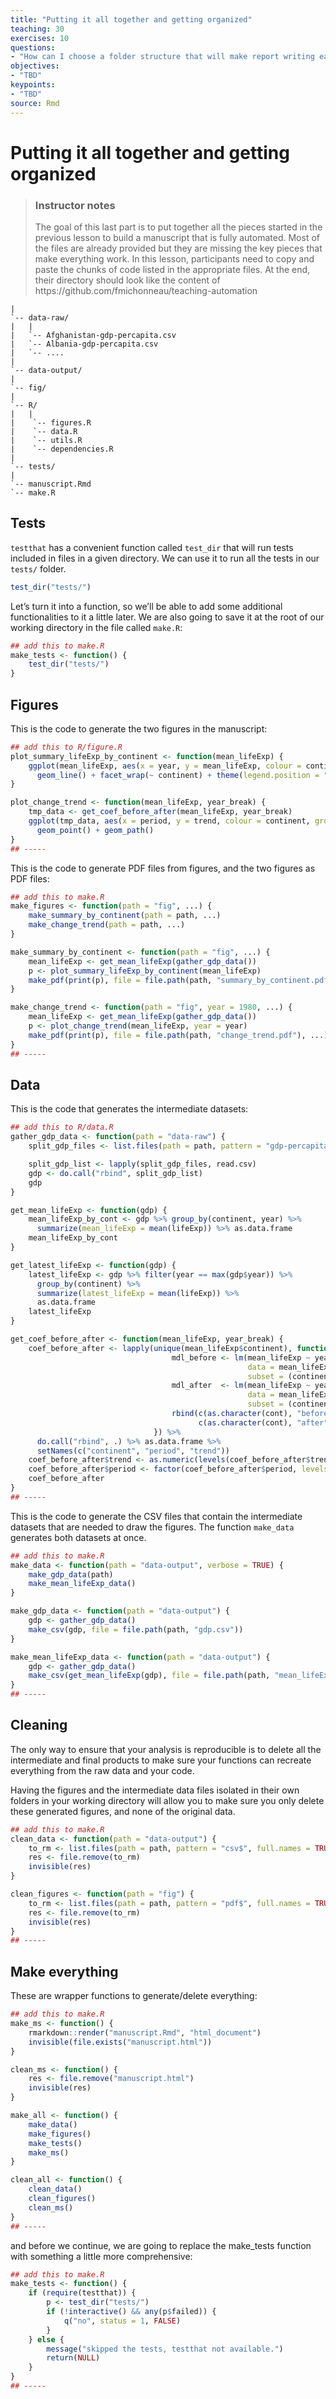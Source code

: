 ```yaml
---
title: "Putting it all together and getting organized"
teaching: 30
exercises: 10
questions:
- "How can I choose a folder structure that will make report writing easier?"
objectives:
- "TBD"
keypoints:
- "TBD"
source: Rmd
---
```


# Putting it all together and getting organized

> ### Instructor notes
>
> The goal of this last part is to put together all the pieces started in the
>previous lesson to build a manuscript that is fully automated. Most of the
>files are already provided but they are missing the key pieces that make
>everything work. In this lesson, participants need to copy and paste the chunks
>of code listed in the appropriate files. At the end, their directory should
>look like the content of https://github.com/fmichonneau/teaching-automation


```
|
`-- data-raw/
|   |
|   `-- Afghanistan-gdp-percapita.csv
|   `-- Albania-gdp-percapita.csv
|   `-- ....
|
`-- data-output/
|
`-- fig/
|
`-- R/
|   |
|    `-- figures.R
|	 `-- data.R
|	 `-- utils.R
|	 `-- dependencies.R
|
`-- tests/
|
`-- manuscript.Rmd
`-- make.R
```

## Tests

`testthat` has a convenient function called `test_dir` that will run tests
included in files in a given directory. We can use it to run all the tests in
our `tests/` folder.

```r
test_dir("tests/")
```

Let's turn it into a function, so we'll be able to add some additional
functionalities to it a little later. We are also going to save it at the root
of our working directory in the file called `make.R`:

```r
## add this to make.R
make_tests <- function() {
    test_dir("tests/")
}
```


## Figures

This is the code to generate the two figures in the manuscript:

```r
## add this to R/figure.R
plot_summary_lifeExp_by_continent <- function(mean_lifeExp) {
    ggplot(mean_lifeExp, aes(x = year, y = mean_lifeExp, colour = continent)) +
      geom_line() + facet_wrap(~ continent) + theme(legend.position = "top")
}

plot_change_trend <- function(mean_lifeExp, year_break) {
    tmp_data <- get_coef_before_after(mean_lifeExp, year_break)
    ggplot(tmp_data, aes(x = period, y = trend, colour = continent, group = continent)) +
      geom_point() + geom_path()
}
## -----
```

This is the code to generate PDF files from figures, and the two figures as PDF files:

```r
## add this to make.R
make_figures <- function(path = "fig", ...) {
    make_summary_by_continent(path = path, ...)
    make_change_trend(path = path, ...)
}

make_summary_by_continent <- function(path = "fig", ...) {
    mean_lifeExp <- get_mean_lifeExp(gather_gdp_data())
    p <- plot_summary_lifeExp_by_continent(mean_lifeExp)
    make_pdf(print(p), file = file.path(path, "summary_by_continent.pdf"), ...)
}

make_change_trend <- function(path = "fig", year = 1980, ...) {
    mean_lifeExp <- get_mean_lifeExp(gather_gdp_data())
    p <- plot_change_trend(mean_lifeExp, year = year)
    make_pdf(print(p), file = file.path(path, "change_trend.pdf"), ...)
}
## -----
```

## Data

This is the code that generates the intermediate datasets:

```r
## add this to R/data.R
gather_gdp_data <- function(path = "data-raw") {
    split_gdp_files <- list.files(path = path, pattern = "gdp-percapita\\.csv$", full.names = TRUE)

    split_gdp_list <- lapply(split_gdp_files, read.csv)
    gdp <- do.call("rbind", split_gdp_list)
    gdp
}

get_mean_lifeExp <- function(gdp) {
    mean_lifeExp_by_cont <- gdp %>% group_by(continent, year) %>%
      summarize(mean_lifeExp = mean(lifeExp)) %>% as.data.frame
    mean_lifeExp_by_cont
}

get_latest_lifeExp <- function(gdp) {
    latest_lifeExp <- gdp %>% filter(year == max(gdp$year)) %>%
      group_by(continent) %>%
      summarize(latest_lifeExp = mean(lifeExp)) %>%
      as.data.frame
    latest_lifeExp
}

get_coef_before_after <- function(mean_lifeExp, year_break) {
    coef_before_after <- lapply(unique(mean_lifeExp$continent), function(cont) {
                                    mdl_before <- lm(mean_lifeExp ~ year,
                                                     data = mean_lifeExp,
                                                     subset = (continent == cont & year <= year_break))
                                    mdl_after  <- lm(mean_lifeExp ~ year,
                                                     data = mean_lifeExp,
                                                     subset = (continent == cont & year > year_break))
                                    rbind(c(as.character(cont), "before", coef(mdl_before)[2]),
                                          c(as.character(cont), "after", coef(mdl_after)[2]))
                                }) %>%
      do.call("rbind", .) %>% as.data.frame %>%
      setNames(c("continent", "period", "trend"))
    coef_before_after$trend <- as.numeric(levels(coef_before_after$trend)[coef_before_after$trend])
    coef_before_after$period <- factor(coef_before_after$period, levels = c("before", "after"))
    coef_before_after
}
## -----
```

This is the code to generate the CSV files that contain the intermediate
datasets that are needed to draw the figures. The function `make_data` generates
both datasets at once.

```r
## add this to make.R
make_data <- function(path = "data-output", verbose = TRUE) {
    make_gdp_data(path)
    make_mean_lifeExp_data()
}

make_gdp_data <- function(path = "data-output") {
    gdp <- gather_gdp_data()
    make_csv(gdp, file = file.path(path, "gdp.csv"))
}

make_mean_lifeExp_data <- function(path = "data-output") {
    gdp <- gather_gdp_data()
    make_csv(get_mean_lifeExp(gdp), file = file.path(path, "mean_lifeExp.csv"))
}
## -----
```



## Cleaning

The only way to ensure that your analysis is reproducible is to delete all the
intermediate and final products to make sure your functions can recreate
everything from the raw data and your code.

Having the figures and the intermediate data files isolated in their own folders
in your working directory will allow you to make sure you only delete these
generated figures, and none of the original data.

```r
## add this to make.R
clean_data <- function(path = "data-output") {
    to_rm <- list.files(path = path, pattern = "csv$", full.names = TRUE)
    res <- file.remove(to_rm)
    invisible(res)
}

clean_figures <- function(path = "fig") {
    to_rm <- list.files(path = path, pattern = "pdf$", full.names = TRUE)
    res <- file.remove(to_rm)
    invisible(res)
}
## -----
```

## Make everything

These are wrapper functions to generate/delete everything:

```r
## add this to make.R
make_ms <- function() {
    rmarkdown::render("manuscript.Rmd", "html_document")
    invisible(file.exists("manuscript.html"))
}

clean_ms <- function() {
    res <- file.remove("manuscript.html")
    invisible(res)
}

make_all <- function() {
    make_data()
    make_figures()
    make_tests()
    make_ms()
}

clean_all <- function() {
    clean_data()
    clean_figures()
    clean_ms()
}
## -----
```

and before we continue, we are going to replace the make_tests function with
something a little more comprehensive:

```r
## add this to make.R
make_tests <- function() {
    if (require(testthat)) {
        p <- test_dir("tests/")
        if (!interactive() && any(p$failed)) {
            q("no", status = 1, FALSE)
        }
    } else {
        message("skipped the tests, testthat not available.")
        return(NULL)
    }
}
## -----
```

